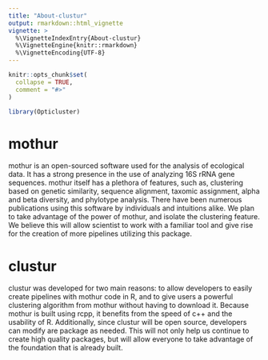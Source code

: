 ```yaml
---
title: "About-clustur"
output: rmarkdown::html_vignette
vignette: >
  %\VignetteIndexEntry{About-clustur}
  %\VignetteEngine{knitr::rmarkdown}
  %\VignetteEncoding{UTF-8}
---
```


```r
knitr::opts_chunk$set(
  collapse = TRUE,
  comment = "#>"
)
```

```r
library(Opticluster)
```

# mothur

mothur is an open-sourced software used for the analysis of ecological data. It has a strong presence in the use of analyzing 16S rRNA gene sequences. mothur itself has a plethora of features, such as, clustering based on genetic similarity, sequence alignment, taxomic assignment, alpha and beta diversity, and phylotype analysis. There have been numerous publications using this software by individuals and intuitions alike. We plan to take advantage of the power of mothur, and isolate the clustering feature. We believe this will allow scientist to work with a familiar tool and give rise for the creation of more pipelines utilizing this package.

# clustur

clustur was developed for two main reasons: to allow developers to easily create pipelines with mothur code in R, and to give users a powerful clustering algorithm from mothur without having to download it. Because mothur is built using rcpp, it benefits from the speed of c++ and the usability of R. Additionally, since clustur will be open source, developers can modify are package as needed. This will not only help us continue to create high quality packages, but will allow everyone to take advantage of the foundation that is already built.

